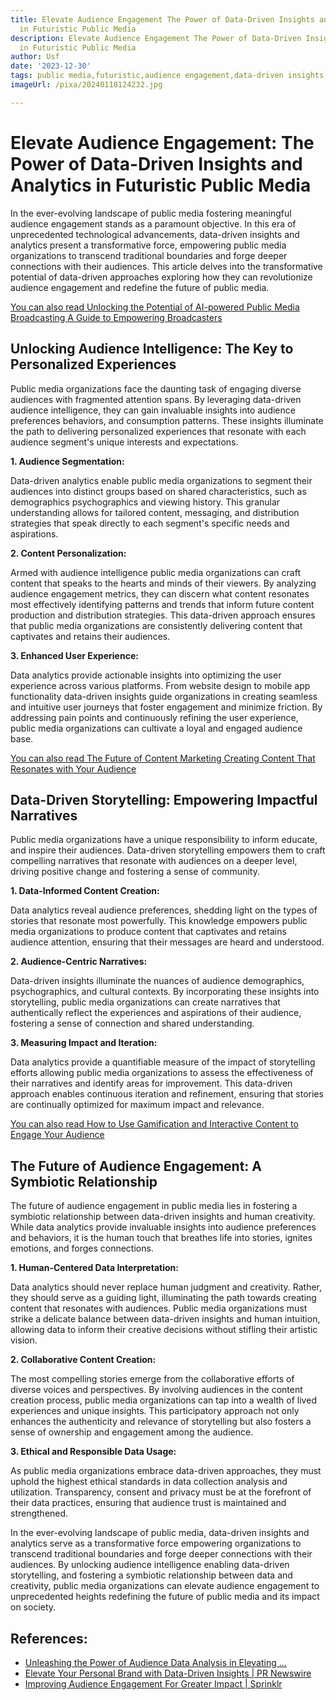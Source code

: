 ```yaml
---
title: Elevate Audience Engagement The Power of Data-Driven Insights and Analytics
  in Futuristic Public Media
description: Elevate Audience Engagement The Power of Data-Driven Insights and Analytics
  in Futuristic Public Media
author: Usf
date: '2023-12-30'
tags: public media,futuristic,audience engagement,data-driven insights,analytics
imageUrl: /pixa/20240118124232.jpg

---
```

# Elevate Audience  Engagement: The Power of Data-Driven Insights and Analytics in Futuristic Public Media

In the ever-evolving  landscape of public media fostering  meaningful  audience engagement stands as a paramount objective. In this era of unprecedented  technological advancements,  data-driven insights  and analytics present a transformative force, empowering public media organizations to transcend traditional boundaries  and forge  deeper connections with their audiences.  This article delves into the transformative potential of data-driven approaches exploring how they can revolutionize  audience engagement and redefine the future of public media.

[You can also read Unlocking the Potential of  AI-powered Public  Media Broadcasting A Guide to Empowering Broadcasters](Unlocking%20the%20Potential%20of%20AI-powered%20Public%20Media%20Broadcasting%20A%20Guide%20to%20Empowering%20Broadcasters)


## Unlocking Audience Intelligence: The Key to Personalized Experiences

Public media organizations face the daunting task of engaging diverse  audiences with fragmented attention spans. By leveraging data-driven audience intelligence, they can  gain invaluable insights into audience preferences behaviors, and consumption patterns.  These insights illuminate the path to delivering  personalized experiences that resonate with each audience segment's  unique interests  and expectations.

**1. Audience Segmentation:**

Data-driven analytics enable public media organizations to segment  their audiences into distinct groups based on shared characteristics, such as demographics psychographics and viewing history. This granular understanding allows for tailored content,  messaging, and distribution strategies that  speak directly  to each segment's specific needs and aspirations.

**2. Content  Personalization:**

Armed with audience intelligence  public media organizations can craft content  that speaks  to the hearts  and minds of their viewers.  By analyzing audience engagement metrics, they can discern what content resonates most effectively identifying patterns and trends that inform future content production and distribution strategies. This  data-driven approach ensures that public media organizations are consistently delivering content  that  captivates  and retains their audiences.

**3. Enhanced User Experience:**

Data analytics provide actionable insights into optimizing the user experience  across various  platforms.  From website design to mobile app functionality data-driven insights guide organizations in creating seamless and intuitive user journeys that foster engagement  and minimize friction. By addressing pain points and continuously refining  the user experience, public media organizations can cultivate  a loyal and engaged audience base.

[You can also read The Future  of  Content Marketing Creating Content That Resonates with Your  Audience](The%20Future%20of%20Content%20Marketing%20Creating%20Content%20That%20Resonates%20with%20Your%20Audience)


##  Data-Driven Storytelling: Empowering Impactful Narratives

Public media organizations have a unique responsibility to  inform educate, and inspire their audiences.  Data-driven storytelling empowers them to craft compelling narratives that resonate with audiences on a deeper level,  driving positive change and fostering a sense of community.

**1. Data-Informed Content Creation:**

Data analytics  reveal audience preferences, shedding light on the types of stories that resonate most powerfully. This knowledge empowers public media organizations to produce content that captivates and  retains audience attention, ensuring  that their messages are heard and understood.

**2. Audience-Centric Narratives:**

Data-driven insights illuminate the  nuances of audience demographics,  psychographics, and cultural contexts. By incorporating these insights into storytelling, public media organizations can create narratives that  authentically reflect the experiences and aspirations of  their audience, fostering a sense of connection and shared understanding.

**3.  Measuring Impact and Iteration:**

Data analytics provide a quantifiable measure of the impact of storytelling efforts allowing public media organizations to assess the  effectiveness of their narratives and identify areas for improvement. This data-driven approach enables continuous  iteration and refinement, ensuring that stories are continually optimized for maximum impact and relevance.

[You can also read How  to Use Gamification and Interactive Content to Engage Your Audience](How%20to%20Use%20Gamification%20and%20Interactive%20Content%20to%20Engage%20Your%20Audience)


## The Future of Audience Engagement: A Symbiotic Relationship

The future of audience engagement in public media  lies in fostering a symbiotic relationship between data-driven insights and human creativity. While data analytics provide invaluable insights into audience preferences and behaviors, it  is the human touch that breathes life into stories, ignites emotions, and  forges connections.

**1. Human-Centered  Data Interpretation:**

Data analytics should never replace human judgment and creativity. Rather, they should serve  as  a guiding light,  illuminating the path towards creating content that resonates with audiences. Public  media organizations must strike a delicate balance between data-driven insights and human intuition, allowing data to inform  their creative decisions without stifling their artistic vision.

**2. Collaborative Content Creation:**

The most compelling stories emerge from  the collaborative efforts of diverse voices and perspectives. By involving audiences in the content creation process, public media organizations can tap into a wealth of lived experiences and unique  insights. This participatory approach not only enhances the authenticity and relevance of storytelling but also fosters a sense  of ownership and engagement among the audience.

**3. Ethical and Responsible  Data Usage:**

As public media organizations embrace data-driven approaches, they must uphold the highest ethical  standards in data collection analysis and utilization. Transparency,  consent and  privacy  must  be at the forefront of their  data practices, ensuring that audience trust is maintained and strengthened.

In the ever-evolving landscape of public  media, data-driven insights and analytics serve as a transformative force empowering organizations to transcend traditional boundaries and forge deeper connections with their audiences. By  unlocking audience intelligence enabling  data-driven storytelling, and fostering a symbiotic relationship between data and creativity, public media organizations can elevate audience engagement  to unprecedented heights redefining the future of public  media and its impact on society.

## References:
- [Unleashing the Power of Audience Data Analysis in Elevating ...](https://www.linkedin.com/pulse/unleashing-power-audience-data-analysis-elevating-pr-campaigns)
- [Elevate Your Personal Brand with Data-Driven Insights | PR Newswire](https://www.prnewswire.com/resources/tip-sheets/elevate-your-personal-brand-with-data-driven-insights/)
- [Improving Audience Engagement For Greater Impact | Sprinklr](https://www.sprinklr.com/blog/improve-audience-engagement/)
